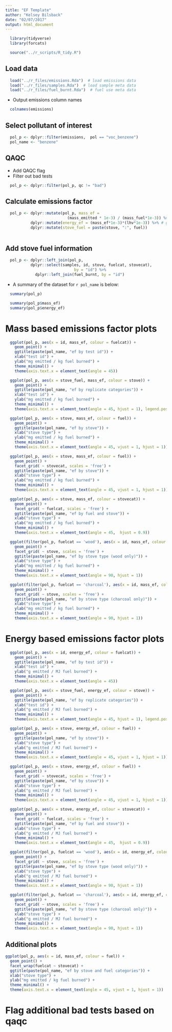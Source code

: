 ```yaml
---
title: "EF Template"
author: "Kelsey Bilsback"
date: "02/07/2017"
output: html_document
---
```


```r
  library(tidyverse)
  library(forcats)
```

```r
  source("../r_scripts/R_tidy.R")
```

## Load data

```r
  load("../r_files/emissions.Rda")  # load emissions data
  load("../r_files/samples.Rda")  # load sample meta data
  load("../r_files/fuel_burnt.Rda")  # fuel use meta data
```

* Output emissions column names 

```r
  colnames(emissions)
```

## Select pollutant of interest

```r
  pol_p <- dplyr::filter(emissions,  pol == "voc_benzene")
  pol_name <- "benzene"
```


## QAQC

* Add QAQC flag
* Filter out bad tests

```r
  pol_p <- dplyr::filter(pol_p, qc != "bad")
```

## Calculate emissions factor

```r
  pol_p <- dplyr::mutate(pol_p, mass_ef = 
                           (mass_emitted * 1e-3) / (mass_fuel*1e-3)) %>% # mg/kg
           dplyr::mutate(energy_ef = (mass_ef*1e-3)*(lhv*1e-3)) %>% # g/MJ
           dplyr::mutate(stove_fuel = paste(stove, ":", fuel))
           
```

## Add stove fuel information

```r
  pol_p <- dplyr::left_join(pol_p, 
           dplyr::select(samples, id, stove, fuelcat, stovecat),
                              by = "id") %>%
             dplyr::left_join(fuel_burnt, by = "id")
```

* A summary of the dataset for `r pol_name` is below:  

```r
  summary(pol_p)
```

```r
  summary(pol_p$mass_ef)
  summary(pol_p$energy_ef)
```

# Mass based emissions factor plots 

```r
  ggplot(pol_p, aes(x = id, mass_ef, colour = fuelcat)) +
    geom_point() +
    ggtitle(paste(pol_name, "ef by test id")) +
    xlab("test id") +
    ylab("mg emitted / kg fuel burned") +
    theme_minimal() +
    theme(axis.text.x = element_text(angle = 45))
```

```r
  ggplot(pol_p, aes(x = stove_fuel, mass_ef, colour = stove)) +
    geom_point() +
    ggtitle(paste(pol_name, "ef by replicate categories")) +
    xlab("test id") +
    ylab("mg emitted / kg fuel burned") +
    theme_minimal() +
    theme(axis.text.x = element_text(angle = 45, hjust = 1), legend.position = "none")
```

```r
  ggplot(pol_p, aes(x = stove, mass_ef, colour = fuel)) +
    geom_point() +
    ggtitle(paste(pol_name, "ef by stove")) +
    xlab("stove type") +
    ylab("mg emitted / kg fuel burned") +
    theme_minimal() +
    theme(axis.text.x = element_text(angle = 45, vjust = 1, hjust = 1))
```

```r
  ggplot(pol_p, aes(x = stove, mass_ef, colour = fuel)) +
    geom_point() +
    facet_grid( ~ stovecat, scales = 'free') +
    ggtitle(paste(pol_name, "ef by stove")) +
    xlab("stove type") +
    ylab("mg emitted / kg fuel burned") +
    theme_minimal() +
    theme(axis.text.x = element_text(angle = 45, vjust = 1, hjust = 1))
```

```r
  ggplot(pol_p, aes(x = stove, mass_ef, colour = stovecat)) +
    geom_point() +
    facet_grid( ~ fuelcat, scales = 'free') +
    ggtitle(paste(pol_name, "ef by fuel and stove")) +
    xlab("stove type") +
    ylab("mg emitted / kg fuel burned") +
    theme_minimal() +
    theme(axis.text.x = element_text(angle = 45,  hjust = 0.9))
```

```r
  ggplot(filter(pol_p, fuelcat == 'wood'), aes(x = id, mass_ef, colour = fuel)) +
    geom_point() +
    facet_grid( ~ stove, scales = 'free') +
    ggtitle(paste(pol_name, "ef by stove type (wood only)")) +
    xlab("stove type") +
    ylab("mg emitted / kg fuel burned") +
    theme_minimal() +
    theme(axis.text.x = element_text(angle = 90, hjust = 1))
```

```r
  ggplot(filter(pol_p, fuelcat == 'charcoal'), aes(x = id, mass_ef, colour = fuel)) +
    geom_point() +
    facet_grid( ~ stove, scales = 'free') +
    ggtitle(paste(pol_name, "ef by stove type (charcoal only)")) +
    xlab("stove type") +
    ylab("mg emitted / kg fuel burned") +
    theme_minimal() +
    theme(axis.text.x = element_text(angle = 90, hjust = 1))
```

# Energy based emissions factor plots 

```r
  ggplot(pol_p, aes(x = id, energy_ef, colour = fuelcat)) +
    geom_point() +
    ggtitle(paste(pol_name, "ef by test id")) +
    xlab("test id") +
    ylab("g emitted / MJ fuel burned") +
    theme_minimal() +
    theme(axis.text.x = element_text(angle = 45))
```

```r
  ggplot(pol_p, aes(x = stove_fuel, energy_ef, colour = stove)) +
    geom_point() +
    ggtitle(paste(pol_name, "ef by replicate categories")) +
    xlab("test id") +
    ylab("g emitted / MJ fuel burned") +
    theme_minimal() +
    theme(axis.text.x = element_text(angle = 45, hjust = 1), legend.position = "none")
```

```r
  ggplot(pol_p, aes(x = stove, energy_ef, colour = fuel)) +
    geom_point() +
    ggtitle(paste(pol_name, "ef by stove")) +
    xlab("stove type") +
    ylab("g emitted / MJ fuel burned") +
    theme_minimal() +
    theme(axis.text.x = element_text(angle = 45, vjust = 1, hjust = 1))
```

```r
  ggplot(pol_p, aes(x = stove, energy_ef, colour = fuel)) +
    geom_point() +
    facet_grid( ~ stovecat, scales = 'free') +
    ggtitle(paste(pol_name, "ef by stove")) +
    xlab("stove type") +
    ylab("g emitted / MJ fuel burned") +
    theme_minimal() +
    theme(axis.text.x = element_text(angle = 45, vjust = 1, hjust = 1))
```

```r
  ggplot(pol_p, aes(x = stove, energy_ef, colour = stovecat)) +
    geom_point() +
    facet_grid( ~ fuelcat, scales = 'free') +
    ggtitle(paste(pol_name, "ef by fuel and stove")) +
    xlab("stove type") +
    ylab("g emitted / MJ fuel burned") +
    theme_minimal() +
    theme(axis.text.x = element_text(angle = 45,  hjust = 0.9))
```

```r
  ggplot(filter(pol_p, fuelcat == 'wood'), aes(x = id, energy_ef, colour = fuel)) +
    geom_point() +
    facet_grid( ~ stove, scales = 'free') +
    ggtitle(paste(pol_name, "ef by stove type (wood only)")) +
    xlab("stove type") +
    ylab("g emitted / MJ fuel burned") +
    theme_minimal() +
    theme(axis.text.x = element_text(angle = 90, hjust = 1))
```

```r
  ggplot(filter(pol_p, fuelcat == 'charcoal'), aes(x = id, energy_ef, colour = fuel)) +
    geom_point() +
    facet_grid( ~ stove, scales = 'free') +
    ggtitle(paste(pol_name, "ef by stove type (charcoal only)")) +
    xlab("stove type") +
    ylab("g emitted / MJ fuel burned") +
    theme_minimal() +
    theme(axis.text.x = element_text(angle = 90, hjust = 1))
```

## Additional plots

```r
ggplot(pol_p, aes(x = id, mass_ef, colour = fuel)) +
  geom_point() +
  facet_wrap(fuelcat ~ stovecat) +
  ggtitle(paste(pol_name, "ef by stove and fuel categories")) +
  xlab("stove type") +
  ylab("mg emitted / kg fuel burned") +
  theme_minimal() +
  theme(axis.text.x = element_text(angle = 45, vjust = 1, hjust = 1))
```

# Flag additional bad tests based on qaqc

```r
```